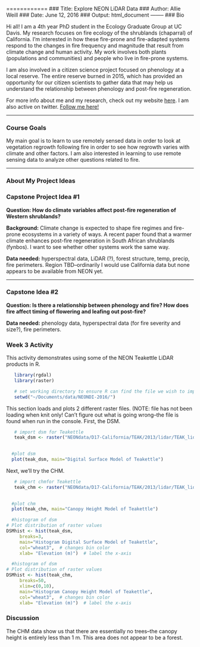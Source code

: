 ============
### Title: Explore NEON LiDAR Data
### Author: Allie Weill
### Date: June 12, 2016
### Output: html_document
--------
### Bio

Hi all! I am a 4th year PhD student in the Ecology Graduate Group at UC Davis. My research focuses on fire ecology of the shrublands (chaparral) of California. I'm interested in how these fire-prone and fire-adapted systems respond to the changes in fire frequency and magnitude that result from climate change and human activity. My work involves both plants (populations and communities) and people who live in fire-prone systems.

I am also involved in a citizen science project focused on phenology at a local reserve. The entire reserve burned in 2015, which has provided an opportunity for our citizen scientists to gather data that may help us understand the relationship between phenology and post-fire regeneration.

For more info about me and my research, check out my website [here](http://wwww.amweill.weebly.com). I am also active on twitter. [Follow me here!](https://twitter.com/Al_R_Wallace)

***

### Course Goals

My main goal is to learn to use remotely sensed data in order to look at vegetation regrowth following fire in order to see how regrowth varies with climate and other factors. I am also interested in learning to use remote sensing data to analyze other questions related to fire.

***

### About My Project Ideas

### Capstone Project Idea #1

**Question: How do climate variables affect post-fire regeneration of Western shrublands?**

**Background:** Climate change is expected to shape fire regimes and fire-prone ecosystems in a variety of ways. A recent paper found that a warmer climate enhances post-fire regeneration in South African shrublands (fynbos). I want to see whether other systems work the same way.

**Data needed:** hyperspectral data, LiDAR (?), forest structure, temp, precip, fire perimeters. Region TBD--ordinarily I would use California data but none appears to be available from NEON yet.

***

### Capstone Idea #2

**Question: Is there a relationship between phenology and fire? How does fire affect timing of flowering and leafing out post-fire?**

**Data needed:** phenology data, hyperspectral data (for fire severity and size?), fire perimeters.

### Week 3 Activity
This activity demonstrates using some of the NEON Teakettle LiDAR products in R.

```r
   library(rgdal)
   library(raster)

   # set working directory to ensure R can find the file we wish to import
   setwd("~/Documents/data/NEONDI-2016/")

```
This section loads and plots 2 different raster files. (NOTE: file has not been loading when knit only! Can't figure out what is going wrong--the file is found when run in the console.
First, the DSM.
```r

   # import dsm for Teakettle
   teak_dsm <- raster("NEONdata/D17-California/TEAK/2013/lidar/TEAK_lidarDSM.tif")
   
```
```r
  #plot dsm
  plot(teak_dsm, main="Digital Surface Model of Teakettle")
```
Next, we'll try the CHM.
```r

   # import chmfor Teakettle
   teak_chm <- raster("NEONdata/D17-California/TEAK/2013/lidar/TEAK_lidarCHM.tif")
   
```
```r
  #plot chm
  plot(teak_chm, main="Canopy Height Model of Teakettle")
```

```r
  #histogram of dsm
# Plot distribution of raster values 
DSMhist <- hist(teak_dsm,
     breaks=3,
     main="Histogram Digital Surface Model of Teakettle",
     col="wheat3",  # changes bin color
     xlab= "Elevation (m)")  # label the x-axis
```

```r
  #histogram of dsm
# Plot distribution of raster values 
DSMhist <- hist(teak_chm,
     breaks=50,
     xlim=c(0,10),
     main="Histogram Canopy Height Model of Teakettle",
     col="wheat3",  # changes bin color
     xlab= "Elevation (m)")  # label the x-axis
```

### Discussion
The CHM data show us that there are essentially no trees--the canopy height is entirely less than 1 m. This area does not appear to be a forest.
